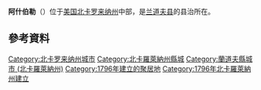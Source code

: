 {{NoteTA
|G1=US
}}
{{Infobox settlement
|official_name = 阿什伯勒
|native_name = Asheboro
|settlement_type = [[城市|城市]]
|motto = "Exactly where you want to be."
|image_skyline = 
|imagesize = 
|image_caption = 
|image_flag = 
|image_seal =
|image_map = NCMap-doton-Asheboro.PNG
|mapsize = 250x200px
|map_caption = 阿什伯勒在北卡羅萊納州的位置
|image_map1 = 
|mapsize1 = 
|map_caption1 =
|pushpin_map = 
|subdivision_type = 國家
|subdivision_name = 美國
|subdivision_type1 = [[美国州份|州]]
|subdivision_name1 = [[北卡罗来纳州|北卡罗来纳州]]
|subdivision_type2 = [[北卡罗来纳州行政区划|縣]]
|subdivision_name2 = [[蘭道夫縣_(北卡羅萊納州)|蘭道夫縣]]
|government_footnotes = 
|government_type = 
|leader_title = 市長
|leader_name = David Smith
|leader_title1 = 
|leader_name1 = 
|established_title = 
|established_date = 1796年12月25日
|unit_pref = Imperial
|area_footnotes = 
|area_magnitude = 
|area_total_km2 = 40.0
|area_land_km2 = 39.7
|area_water_km2 = 0.2
|area_total_sq_mi = 15.4
|area_land_sq_mi = 15.3
|area_water_sq_mi = 0.1
|population_as_of = [[2010年美國人口普查|2010]]
|population_footnotes = 
|population_total = 25012
|population_density_km2 = auto
|population_density_sq_mi = auto
|timezone = [[北美东部时区|EST]]
|utc_offset = −5
|timezone_DST = EDT
|utc_offset_DST = −4
|elevation_footnotes = 
|elevation_m = 255
|elevation_ft = 837
|coordinates = {{coord|35|42|55|N|79|48|47|W|region:US-NC_type:city|display=inline,title}}
|postal_code_type = [[美國郵區編號|郵區編號]]
|postal_code = 27203-27205
|area_code = [[電話區號336|336]]-743
|blank_name = [[聯邦資訊處理標準|FIPS代碼]]
|blank_info = 37-02080<ref name="GR2">{{cite web|url=http://factfinder2.census.gov |publisher=[[美国普查局|美国普查局]] |accessdate=2008-01-31 |title=American FactFinder |archiveurl=https://web.archive.org/web/20130911234518/http://factfinder2.census.gov/ |archivedate=2013-09-11 }}</ref>
|blank1_name = [[地名信息系统|GNIS ID]]
|blank1_info = 1018863<ref name="GR3">{{cite web|url=http://geonames.usgs.gov|accessdate=2008-01-31|title=US Board on Geographic Names|publisher=[[美國地質調查局|美國地質調查局]]|date=2007-10-25|archive-date=2012-02-26|archive-url=https://www.webcitation.org/65jET5cdV?url=http://geonames.usgs.gov/|dead-url=no}}</ref>
|website = {{URL|http://www.ci.asheboro.nc.us}}
|footnotes = 
|pop_est_as_of = 2018
|pop_est_footnotes = <ref name="USCensusEst2018">{{cite web|url=https://www.census.gov/programs-surveys/popest/data/tables.2018.html|title=Population and Housing Unit Estimates|accessdate=July 25, 2019|archive-date=2017-05-29|archive-url=https://web.archive.org/web/20170529192346/https://census.gov/programs-surveys/popest/data/tables.2016.html|dead-url=no}}</ref>
|population_est = 25844
}}

'''阿什伯勒'''（{{lang-en|Asheboro}}）位于[[美国|美国]][[北卡罗来纳州|北卡罗来纳州]]中部，是[[兰道夫县_(北卡罗来纳州)|兰道夫县]]的县治所在。

==參考資料==
{{Reflist}}

{{DEFAULTSORT:Asheboro, North Carolina}}
[[Category:北卡罗来纳州城市|Category:北卡罗来纳州城市]]
[[Category:北卡羅萊納州縣城|Category:北卡羅萊納州縣城]]
[[Category:蘭道夫縣城市_(北卡羅萊納州)|Category:蘭道夫縣城市 (北卡羅萊納州)]]
[[Category:1796年建立的聚居地|Category:1796年建立的聚居地]]
[[Category:1796年北卡羅萊納州建立|Category:1796年北卡羅萊納州建立]]

{{NorthCarolina-geo-stub}}